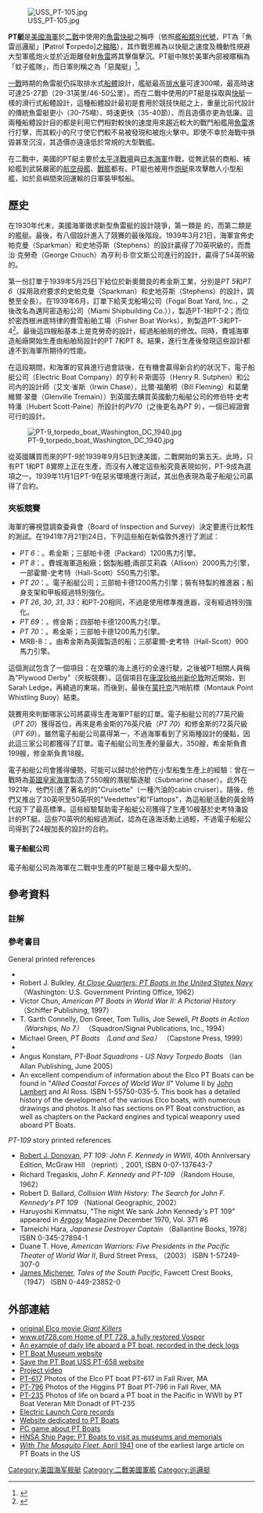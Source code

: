 {{NoteTA
|G1=USState
|G2=Unit}}
[[Image:USS_PT-105.jpg|thumb]]

'''PT艇'''是[[美國海軍|美國海軍]]於[[二戰|二戰]]中使用的[[魚雷快艇|魚雷快艇]]之稱呼（依照[[艦船類別代號|艦船類別代號]]，PT為「魚雷巡邏艇」['''P'''atrol '''T'''orpedo]之[[首字母縮略字|縮略]]），其作戰思維為以快艇之速度及機動性規避大型軍艦炮火並於近距離發射[[魚雷|魚雷]]將其擊傷擊沉。PT艇中隊於美軍內部被暱稱為「蚊子艦隊」，而日軍則稱之為「惡魔艇」<ref>{{Cite web |url=http://www.jfklibrary.org/Historical+Resources/Archives/Reference+Desk/PT+109.htm |title=存档副本 |accessdate=2011-01-21 |archive-date=2008-05-06 |archive-url=https://web.archive.org/web/20080506090312/http://www.jfklibrary.org/Historical+Resources/Archives/Reference+Desk/PT+109.htm |dead-url=no }}</ref>。

[[一戰|一戰]]時期的魚雷艇仍採取排水式[[船體|船體]]設計，艦艇最高[[排水量|排水量]]可達300噸，最高時速可達25-27節（29-31英里/46-50公里）。而在二戰中使用的PT艇是採取與[[快艇|快艇]]一樣的滑行式船體設計，這種船體設計最初是套用於競技快艇之上，重量比前代設計的傳統魚雷艇更小（30-75噸）、時速更快（35-40節）、而且造價亦更為低廉。這兩種船體設計目的都是利用它們相對較快的速度用來趨近較大的戰鬥船艦用[[魚雷|魚雷]]進行打擊，而其較小的尺寸使它們較不易被發現和被炮火擊中。即使不幸於海戰中損毀甚至沉沒，其造價亦遠遠低於常規的大型戰艦。

在二戰中，美國的PT艇主要於[[太平洋戰場|太平洋戰場]]與[[日本海軍|日本海軍]]作戰，從無武裝的商船、補給艦到武裝嚴密的[[航空母艦|航空母艦]]、[[戰列艦|戰艦]]都有。PT艇也被用作[[炮艇|炮艇]]來攻擊敵人小型船艦，如於島嶼間來回運輸的日軍裝甲駁船。

==歷史==
在1930年代末，美國海軍徵求新型魚雷艇的設計競爭，第一類是 {{convert|54|ft|m|adj=on}}的，而第二類是{{convert|70|ft|m|adj=on}}的艦艇。最後，有八個設計進入了競賽的最後階段。1939年3月21日，海軍宣佈史帕克曼（Sparkman）和史地芬斯（Stephens）的設計贏得了70英呎級的，而喬治·克勞奇（George Crouch）為亨利·B·奈文斯公司進行的設計，贏得了54英呎級的。

第一份訂單于1939年5月25日下給位於新奧爾良的希金斯工業，分別是''PT 5''和''PT 6''（採用政府要求的史帕克曼（Sparkman）和史地芬斯（Stephens）的設計，調整至全長{{convert|81|ft|m}}）。在1939年6月，訂單下給芙戈船場公司（Fogal Boat Yard, Inc.，之後改名為邁阿密造船公司（Miami Shipbuilding Co.）），製造PT-1和PT-2；而位於密西根洲底特律的費雪船舶工場（Fisher Boat Works），則製造PT-3和PT-4<ref>{{Cite web |url=http://books.google.com/books?id=vScDAAAAMBAJ&pg=PA93&dq=motor+gun+boat&hl=en&ei=Ef3pTOzqKpTtngfF-e33DA&sa=X&oi=book_result&ct=result&resnum=5&ved=0CD0Q6AEwBDgK#v=onepage&q=motor%20gun%20boat&f=true |title="Fast Patrol Boat Mounts Heavy Armament", September 1940, ''Popular Science'' |accessdate=2011-01-21 |archive-date=2013-06-22 |archive-url=https://web.archive.org/web/20130622163418/http://books.google.com/books?id=vScDAAAAMBAJ&pg=PA93&dq=motor+gun+boat&hl=en&ei=Ef3pTOzqKpTtngfF-e33DA&sa=X&oi=book_result&ct=result&resnum=5&ved=0CD0Q6AEwBDgK#v=onepage&q=motor%20gun%20boat&f=true |dead-url=no }}</ref>。最後這四艘船基本上是克勞奇的設計，經過船舶局的修改。同時，費城海軍造船廠開始生產由船舶局設計的PT 7和PT 8。結果，進行生產後發現這些設計都達不到海軍所期待的性能。

在這段期間，和海軍的官員進行過會談後，在有機會贏得新合約的狀況下，電子船艇公司（Electric Boat Company）的亨利·R·斯圖芬（Henry R. Sutphen）和公司內的設計師（艾文·雀斯（Irwin Chase），比爾·福蘭明（Bill Fleming）和葛蘭維爾·翠曼（Glenville Tremain））到英國去購買英國動力船艇公司的修伯特·史考特潘（Hubert Scott-Paine）所設計的''PV70''（之後更名為''PT 9''），一個已經證實可行的設計。

[[File:PT-9_torpedo_boat_Washington_DC_1940.jpg|thumb]]

從英國購買而來的PT-9於1939年9月5日到達美國，二戰開始的第五天。此時，只有PT 1和PT 8實際上正在生產，而沒有人確定這些船究竟表現如何，PT-9成為選項之一。1939年11月1日PT-9在惡劣環境進行測試，其出色表現為電子船艇公司贏得了合約。

===夾板競賽===

海軍的審視暨調查委員會（Board of Inspection and Survey）決定要進行比較性的測試。在1941年7月21到24日，下列這些船在新倫敦外進行了測試：

*''PT 6''：{{convert|81|ft|m}}。希金斯；三部帕卡德（Packard）1200馬力引擎。
*''PT 8''：{{convert|81|ft|m}}。費城海軍造船廠；鋁製船體;兩部艾莉森（Allison）2000馬力引擎，一部霍爾-史考特（Hall-Scott）550馬力引擎。
*''PT 20''：{{convert|77|ft|m}}。電子船艇公司；三部帕卡德1200馬力引擎；裝有特製的推進器；船身支架和甲板經過特別強化。
*''PT 26'', ''30'', ''31'', ''33''：和PT-20相同，不過是使用標準推進器，沒有經過特別強化。
*''PT 69''：{{convert|72|ft|m}}。修金斯；四部帕卡德1200馬力引擎。
*''PT 70''：{{convert|76|ft|m}}。希金斯；三部帕卡德1200馬力引擎。
*MRB-8：{{convert|70|ft|m}}。由希金斯為英國製造的船；三部霍爾-史考特（Hall-Scott）900馬力引擎。

這個測試包含了一個項目：在空曠的海上進行{{convert|190|mi|m}}的全速行駛，之後被PT相關人員稱為"Plywood Derby"（夾板競賽）。這個項目在[[康涅狄格州|康涅狄格州]][[新伦敦_(康涅狄格州)|新伦敦]]附近開始，到Sarah Ledge，再繞過{{le|布洛克島|Block Island}}的東端，而後到{{le|114號燈船|Lightship No. 114|火島燈船}}，最後在[[蒙托克|蒙托克]]汽哨航標（Montauk Point Whistling Buoy）結束。

競賽用來判斷哪家公司將贏得生產海軍PT艇的訂單。電子船艇公司的77英尺級（''PT 20''）獲得首位，再來是希金斯的76英尺級（''PT 70''）和修金斯的72英尺級（''PT 69''）。雖然電子船艇公司贏得第一，不過海軍看到了另兩種設計的優點，因此這三家公司都獲得了訂單。電子船艇公司生產的量最大，350艘，希金斯負責199艘，修金斯負責18艘。

電子船艇公司會獲得優勢，可能可以歸功於他們在小型船隻生產上的經驗：曾在一戰時為[[英國皇家海軍|英國皇家海軍]]製造了550艘{{convert|80|ft|m}}的潛艇驅逐艇（Submarine chaser）。此外在1921年，他們引進了著名的{{convert|26|ft|m}}的"Cruisette"（一種汽油的cabin cruiser）。隨後，他們又推出了30英呎至50英呎的"Veedettes"和"Flattops"，為這船艇活動的黃金時代設下了最高標準。這些經驗幫助電子船艇公司獲得了生產10艘基於{{convert|70|ft|m}}史考特潘設計的PT艇。這些70英呎的船經過測試，認為在遠海活動上過輕，不過電子船艇公司得到了24艘加長的{{convert|77|ft|m}}設計的合約。

====電子船艇公司====
電子船艇公司為海軍在二戰中生產的PT艇是三種中最大型的。

== 參考資料==
===註解===
{{Reflist}}

===參考書目===
;General printed references
*{{cite book
 | last = Breuer
 | first = William
 | year = 1987
 | title = Devil Boats: The PT War Against Japan
 | publisher = Presidio Press
 | location = Novato, California, U.S.A.
 | isbn = 0-89141-586-6
}}
* Robert J. Bulkley, ''[http://www.ibiblio.org/hyperwar/USN/CloseQuarters/index.html At Close Quarters: PT Boats in the United States Navy]{{Wayback|url=http://www.ibiblio.org/hyperwar/USN/CloseQuarters/index.html |date=20100113215555 }}'' （Washington: U.S. Government Printing Office, 1962）
* Victor Chun, ''American PT Boats in World War II: A Pictorial History'' （Schiffer Publishing, 1997）
* T. Garth Connelly, Don Greer, Tom Tullis, Joe Sewell, ''Pt Boats in Action （Warships, No 7）'' （Squadron/Signal Publications, Inc., 1994）
* Michael Green, ''PT Boats （Land and Sea）'' （Capstone Press, 1999）
*{{cite book
 | last = Keresey
 | first = Dick
 | year = 2003
 | title = ''PT 105''
 | publisher = United States Naval Institute
 | location = Annapolis, Maryland, U.S.A.
 | isbn = 978-1557504692
}}
* Angus Konstam, ''PT-Boat Squadrons - US Navy Torpedo Boats'' （Ian Allan Publishing, June 2005）
* An excellent compendium of information about the Elco PT Boats can be found in "''Allied Coastal Forces of World War II''" Volume II by [[John_Lambert_（naval_historian）|John Lambert]] and Al Ross. ISBN 1-55750-035-5. This book has a detailed history of the development of the various Elco boats, with numerous drawings and photos. It also has sections on PT Boat construction, as well as chapters on the Packard engines and typical weaponry used aboard PT Boats.

;''PT-109'' story printed references
* [[Robert_J._Donovan|Robert J. Donovan]], ''PT 109: John F. Kennedy in WWII'', 40th Anniversary Edition, McGraw Hill （reprint）, 2001, ISBN 0-07-137643-7
* Richard Tregaskis, ''John F. Kennedy and PT-109'' （Random House, 1962） {{OCLC|826062}}
* Robert D. Ballard, ''Collision With History: The Search for John F. Kennedy's PT 109'' （National Geographic, 2002）
* Haruyoshi Kimmatsu, "The night We sank John Kennedy's PT 109" appeared in ''[[Argosy_（magazine）|Argosy]]'' Magazine December 1970, Vol. 371 #6
* Tameichi Hara, ''Japanese Destroyer Captain'' （Ballantine Books, 1978） ISBN 0-345-27894-1
* Duane T. Hove, ''American Warriors: Five Presidents in the Pacific Theater of World War II'', Burd Street Press, （2003） ISBN 1-57249-307-0
* [[James_Michener|James Michener]], ''Tales of the South Pacific'', Fawcett Crest Books, （1947） ISBN 0-449-23852-0

==外部連結==
* [http://www.youtube.com/watch?v=Z8tQP3s9DIQ&feature=PlayList&p=FF2D1996CECF3D32&index=4 original Elco movie ''Giant Killers'']{{Wayback|url=http://www.youtube.com/watch?v=Z8tQP3s9DIQ&feature=PlayList&p=FF2D1996CECF3D32&index=4 |date=20160416075517 }}
* [https://web.archive.org/web/20070401063241/http://www.pt728.com/ www.pt728.com Home of PT 728, a fully restored {{convert|72|ft|m|adj=on}} Vospor]
* [http://www.pt171.org An example of daily life aboard a PT boat, recorded in the deck logs]{{Wayback|url=http://www.pt171.org/ |date=20200214074635 }}
* [https://web.archive.org/web/20101127101547/http://ptboats.org/07-0-05-museum.html PT Boat Museum website]
* [http://www.savetheptboatinc.com/index.htm Save the PT Boat USS PT-658 website]{{Wayback|url=http://www.savetheptboatinc.com/index.htm |date=20110109120518 }}
* [https://web.archive.org/web/20071121184129/http://www.pugetmaritime.org/video/savetheptboat.htm Project video]
* [http://www.williammaloney.com/Aviation/PTBoat/index.htm PT-617]{{Wayback|url=http://www.williammaloney.com/Aviation/PTBoat/index.htm |date=20110216011018 }} Photos of the Elco PT boat PT-617 in Fall River, MA
* [http://www.williammaloney.com/Aviation/HigginsPTBoat/index.htm PT-796]{{Wayback|url=http://www.williammaloney.com/Aviation/HigginsPTBoat/index.htm |date=20120205003335 }} Photos of the Higgins PT Boat PT-796 in Fall River, MA
* [http://www.williammaloney.com/Dad/WWII/MiltWWII/MiltWWIIindex.html PT-235]{{Wayback|url=http://www.williammaloney.com/Dad/WWII/MiltWWII/MiltWWIIindex.html |date=20101125153407 }} Photos of life on board a PT boat in the Pacific in WWII by PT Boat Veteran Milt Donadt of PT-235
* [https://web.archive.org/web/20010815221116/http://www.mysticseaport.org/library/manuscripts/coll/coll213/coll213.html Electric Launch Corp records]
* [https://www.webcitation.org/query?url=http://www.geocities.com/ptboats2000&date=2009-10-26+01:05:38 Website dedicated to PT Boats]
* [http://www.pt-boats.net/ PC game about PT Boats]{{Wayback|url=http://www.pt-boats.net/ |date=20110129070530 }}
* [https://web.archive.org/web/20101123184016/http://hnsa.org/class.htm#PT HNSA Ship Page: PT Boats to visit as museums and memorials]
* [http://books.google.com/books?id=CdoDAAAAMBAJ&pg=PA487&dq=popular+mechanic+anti-tank+1941&hl=en&ei=vu6aTObXE5Wnngfs6J3iDw&sa=X&oi=book_result&ct=result&resnum=2&ved=0CDUQ6AEwAQ#v=onepage&q&f=true ''With The Mosquito Fleet'', April 1941]{{Wayback|url=http://books.google.com/books?id=CdoDAAAAMBAJ&pg=PA487&dq=popular+mechanic+anti-tank+1941&hl=en&ei=vu6aTObXE5Wnngfs6J3iDw&sa=X&oi=book_result&ct=result&resnum=2&ved=0CDUQ6AEwAQ#v=onepage&q&f=true |date=20130623065009 }} one of the earliest large article on PT Boats in the US

{{WWIIUSShips}}
{{二戰蘇聯海軍艦船}}
{{19世纪和20世纪作战舰只类型}}

{{DEFAULTSORT:Pt Boat}}
[[Category:美国海军舰艇|Category:美国海军舰艇]]
[[Category:二戰美國軍艦|Category:二戰美國軍艦]]
[[Category:巡邏艇|Category:巡邏艇]]